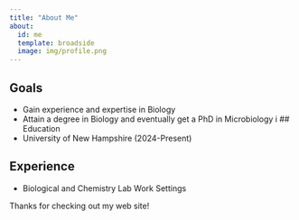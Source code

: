 ```yaml
---
title: "About Me"
about:
  id: me
  template: broadside
  image: img/profile.png
---
```


:::{#me}

## Goals
- Gain experience and expertise in Biology
- Attain a degree in Biology and eventually get a PhD in Microbiology
i
## Education
- University of New Hampshire (2024-Present)

## Experience
- Biological and Chemistry Lab Work Settings

:::

Thanks for checking out my web site!
